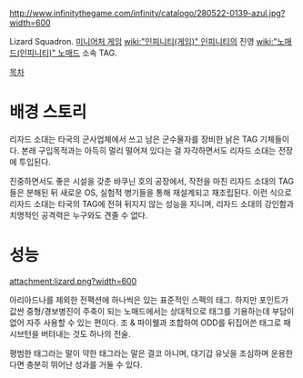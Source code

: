 http://www.infinitythegame.com/infinity/catalogo/280522-0139-azul.jpg?width=600

Lizard Squadron. [[미니어처 게임]] [[wiki:"인피니티(게임)" 인피니티]]의 진영 [[wiki:"노매드(인피니티)" 노매드]] 소속 TAG.

[[목차]]
= 배경 스토리 =
리자드 소대는 타국의 군사업체에서 쓰고 남은 군수물자를 장비한 낡은 TAG 기체들이다. 본래 구입목적과는 아득히 멀리 떨어져 있다는 걸 자각하면서도 리자드 소대는 전장에 투입된다.

진중하면서도 좋은 시설을 갖춘 바쿠닌 호의 공장에서, 작전을 마친 리자드 소대의 TAG들은 분해된 뒤 새로운 OS, 실험적 병기들을 통해 재설계되고 재조립된다. 이런 식으로 리자드 소대는 타국의 TAG에 전혀 뒤지지 않는 성능을 지니며, 리자드 소대의 강인함과 치명적인 공격력은 누구와도 견줄 수 없다.


= 성능 =
attachment:lizard.png?width=600

아리아드나를 제외한 전팩션에 하나씩은 있는 표준적인 스펙의 태그. 하지만 포인트가 값싼 중형/경보병진이 주축이 되는 노매드에서는 상대적으로 태그를 기용하는데 부담이 없어 자주 사용할 수 있는 편이다. 조 & 파이웰과 조합하여 ODD를 뒤집어쓴 태그로 패시브턴을 버텨내는 것도 하나의 전술.

평범한 태그라는 말이 약한 태그라는 말은 결코 아니며, 대기갑 유닛을 조심하며 운용한다면 충분히 뛰어난 성과를 거둘 수 있다. 
